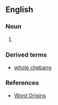 ==English==

===Noun===
{{en-noun|-}}

# {{archaic spelling of|shebang}}

===Derived terms===
* [[whole chebang]]

===References===
* [http://www.wordorigins.org/index.php/search/results/d0f726ad7032e2c9085872a9168e18df/ Word Origins]